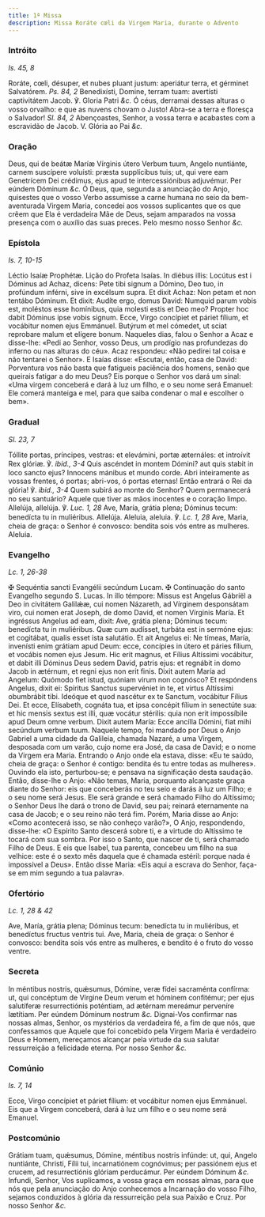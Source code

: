 ```yaml
---
title: 1ª Missa
description: Missa Roráte cœli da Virgem Maria, durante o Advento
---
```


### Intróito

_Is. 45, 8_

<div class="grid grid-cols-2 gap-5">
  <span class="text-justify">
    Roráte, cœli, désuper, et nubes pluant justum: aperiátur terra, et gérminet
    Salvatórem. <em>Ps. 84, 2</em> Benedixísti, Domine, terram tuam: avertísti
    captivitátem Jacob. ℣. Gloria Patri <em>&c.</em>
  </span>
  <span class="text-justify">
    Ó céus, derramai dessas alturas o vosso orvalho: e que as nuvens chovam o
    Justo! Abra-se a terra e floresça o Salvador! <em>Sl. 84, 2</em>
    Abençoastes, Senhor, a vossa terra e acabastes com a escravidão de Jacob. V.
    Glória ao Pai <em>&c.</em>
  </span>
</div>

### Oração

<div class="grid grid-cols-2 gap-5">
  <span class="text-justify">
    Deus, qui de beátæ Maríæ Vírginis útero Verbum tuum, Angelo nuntiánte,
    carnem suscípere voluísti: præsta supplícibus tuis; ut, qui vere eam
    Genetrícem Dei crédimus, ejus apud te intercessiónibus adjuvémur. Per eúndem
    Dóminum <em>&c.</em>
  </span>
  <span class="text-justify">
    Ó Deus, que, segunda a anunciação do Anjo, quisestes que o vosso Verbo
    assumisse a carne humana no seio da bem-aventurada Virgem Maria, concedei
    aos vossos suplicantes que os que crêem que Ela é verdadeira Mãe de Deus,
    sejam amparados na vossa presença com o auxílio das suas preces. Pelo mesmo
    nosso Senhor <em>&c.</em>
  </span>
</div>

### Epístola

_Is. 7, 10-15_

<div class="grid grid-cols-2 gap-5">
  <span class="text-justify">Léctio Isaíæ Prophétæ.</span>
  <span class="text-justify">Lição do Profeta Isaías.</span>
  <span class="text-justify">
    In diébus illis: Locútus est i Dóminus ad Achaz, dicens: Pete tibi signum a
    Dómino, Deo tuo, in profúndum inférni, sive in excélsum supra. Et dixit
    Achaz: Non petam et non tentábo Dóminum. Et dixit: Audíte ergo, domus David:
    Numquid parum vobis est, moléstos esse homínibus, quia molesti estis et Deo
    meo? Propter hoc dabit Dóminus ipse vobis signum. Ecce, Virgo concípiet et
    páriet fílium, et vocábitur nomen ejus Emmánuel. Butýrum et mel cómedet, ut
    sciat reprobare malum et elígere bonum.
  </span>
  <span class="text-justify">
    Naqueles dias, falou o Senhor a Acaz e disse-lhe: «Pedi ao Senhor, vosso
    Deus, um prodígio nas profundezas do inferno ou nas alturas do céu». Acaz
    respondeu: «Não pedirei tal coisa e não tentarei o Senhor». E Isaías disse:
    «Escutai, então, casa de David: Porventura vos não basta que fatigueis
    paciência dos homens, senão que queirais fatigar a do meu Deus? Eis porque o
    Senhor vos dará um sinal: «Uma virgem conceberá e dará à luz um filho, e o
    seu nome será Emanuel: Ele comerá manteiga e mel, para que saiba condenar o
    mal e escolher o bem».
  </span>
</div>

### Gradual

_Sl. 23, 7_

<div class="grid grid-cols-2 gap-5">
  <span class="text-justify">
    Tóllite portas, príncipes, vestras: et elevámini, portæ æternáles: et
    introívit Rex glóriæ. ℣. <em>ibid., 3-4</em> Quis ascéndet in montem Dómini?
    aut quis stabit in loco sancto ejus? Innocens mánibus et mundo corde.
  </span>
  <span class="text-justify">
    Abri inteiramente as vossas frentes, ó portas; abri-vos, ó portas eternas!
    Então entrará o Rei da glória! ℣. <em>ibid., 3-4</em> Quem subirá ao monte
    do Senhor? Quem permanecerá no seu santuário? Aquele que tiver as mãos
    inocentes e o coração limpo.
  </span>
  <span class="text-justify">
    Allelúja, allelúja. ℣. <em>Luc. 1, 28</em> Ave, María, grátia plena; Dóminus
    tecum: benedícta tu in muliéribus. Allelúja.
  </span>
  <span class="text-justify">
    Aleluia, aleluia. ℣. <em>Lc. 1, 28</em> Ave, Maria, cheia de graça: o Senhor
    é convosco: bendita sois vós entre as mulheres. Aleluia.
  </span>
</div>

### Evangelho

_Lc. 1, 26-38_

<div class="grid grid-cols-2 gap-5">
  <span class="text-justify">
    <span class="text-red-500">&#10016;</span> Sequéntia sancti Evangélii
    secúndum Lucam.
  </span>
  <span class="text-justify">
    <span class="text-red-500">&#10016;</span> Continuação do santo Evangelho
    segundo S. Lucas.
  </span>
  <span class="text-justify">
    In illo témpore: Missus est Angelus Gábriël a Deo in civitátem Galilǽæ, cui
    nomen Názareth, ad Vírginem desponsátam viro, cui nomen erat Joseph, de domo
    David, et nomen Vírginis María. Et ingréssus Angelus ad eam, dixit: Ave,
    grátia plena; Dóminus tecum: benedícta tu in muliéribus. Quæ cum audísset,
    turbáta est in sermóne ejus: et cogitábat, qualis esset ista salutátio. Et
    ait Angelus ei: Ne tímeas, María, invenísti enim grátiam apud Deum: ecce,
    concípies in útero et páries fílium, et vocábis nomen ejus Jesum. Hic erit
    magnus, et Fílius Altíssimi vocábitur, et dabit illi Dóminus Deus sedem
    David, patris ejus: et regnábit in domo Jacob in ætérnum, et regni ejus non
    erit finis. Dixit autem María ad Angelum: Quómodo fiet istud, quóniam virum
    non cognósco? Et respóndens Angelus, dixit ei: Spíritus Sanctus supervéniet
    in te, et virtus Altíssimi obumbrábit tibi. Ideóque et quod nascétur ex te
    Sanctum, vocábitur Fílius Dei. Et ecce, Elísabeth, cognáta tua, et ipsa
    concépit fílium in senectúte sua: et hic mensis sextus est illi, quæ vocátur
    stérilis: quia non erit impossíbile apud Deum omne verbum. Dixit autem
    María: Ecce ancílla Dómini, fiat mihi secúndum verbum tuum.
  </span>
  <span class="text-justify">
    Naquele tempo, foi mandado por Deus o Anjo Gabriel a uma cidade da Galileia,
    chamada Nazaré, a uma Virgem, desposada com um varão, cujo nome era José, da
    casa de David; e o nome da Virgem era Maria. Entrando o Anjo onde ela
    estava, disse: «Eu te saúdo, cheia de graça: o Senhor é contigo: bendita és
    tu entre todas as mulheres». Ouvindo ela isto, perturbou-se; e pensava na
    significação desta saudação. Então, disse-lhe o Anjo: «Não temas, Maria,
    porquanto alcançaste graça diante do Senhor: eis que conceberás no teu seio
    e darás à luz um Filho; e o seu nome será Jesus. Ele será grande e será
    chamado Filho do Altíssimo; o Senhor Deus lhe dará o trono de David, seu
    pai; reinará eternamente na casa de Jacob; e o seu reino não terá fim.
    Porém, Maria disse ao Anjo: «Como acontecerá isso, se não conheço varão?», O
    Anjo, respondendo, disse-lhe: «O Espírito Santo descerá sobre ti, e a
    virtude do Altíssimo te tocará com sua sombra. Por isso o Santo, que nascer
    de ti, será chamado Filho de Deus. E eis que Isabel, tua parenta, concebeu
    um filho na sua velhice: este é o sexto mês daquela que é chamada estéril:
    porque nada é impossível a Deus». Então disse Maria: «Eis aqui a escrava do
    Senhor, faça-se em mim segundo a tua palavra».
  </span>
</div>

### Ofertório

_Lc. 1, 28 & 42_

<div class="grid grid-cols-2 gap-5">
  <span class="text-justify">
    Ave, María, grátia plena; Dóminus tecum: benedícta tu in muliéribus, et
    benedíctus fructus ventris tui.
  </span>
  <span class="text-justify">
    Ave, Maria, cheia de graça: o Senhor é convosco: bendita sois vós entre as
    mulheres, e bendito é o fruto do vosso ventre.
  </span>
</div>

### Secreta

<div class="grid grid-cols-2 gap-5">
  <span class="text-justify">
    In méntibus nostris, quǽsumus, Dómine, veræ fídei sacraménta confírma: ut,
    qui concéptum de Vírgine Deum verum et hóminem confitémur; per ejus
    salutíferæ resurrectiónis poténtiam, ad ætérnam mereámur perveníre lætítiam.
    Per eúndem Dóminum nostrum <em>&c.</em>
  </span>
  <span class="text-justify">
    Dignai-Vos confirmar nas nossas almas, Senhor, os mystérios da verdadeira
    fé, a fim de que nós, que confessamos que Aquele que foi concebido pela
    Virgem Maria é verdadeiro Deus e Homem, mereçamos alcançar pela virtude da
    sua salutar ressurreição a felicidade eterna. Por nosso Senhor <em>&c.</em>
  </span>
</div>

### Comúnio

_Is. 7, 14_

<div class="grid grid-cols-2 gap-5">
  <span class="text-justify">
    Ecce, Virgo concípiet et páriet fílium: et vocábitur nomen ejus Emmánuel.
  </span>
  <span class="text-justify">
    Eis que a Virgem conceberá, dará à luz um filho e o seu nome será Emanuel.
  </span>
</div>

### Postcomúnio

<div class="grid grid-cols-2 gap-5">
  <span class="text-justify">
    Grátiam tuam, quǽsumus, Dómine, méntibus nostris infúnde: ut, qui, Angelo
    nuntiánte, Christi, Fílii tui, incarnatiónem cognóvimus; per passiónem ejus
    et crucem, ad resurrectiónis glóriam perducámur. Per eúndem Dóminum
    <em>&c.</em>
  </span>
  <span class="text-justify">
    Infundi, Senhor, Vos suplicamos, a vossa graça em nossas almas, para que nós
    que pela anunciação do Anjo conhecemos a Incarnação do vosso Filho, sejamos
    conduzidos à glória da ressurreição pela sua Paixão e Cruz. Por nosso Senhor
    <em>&c.</em>
  </span>
</div>
